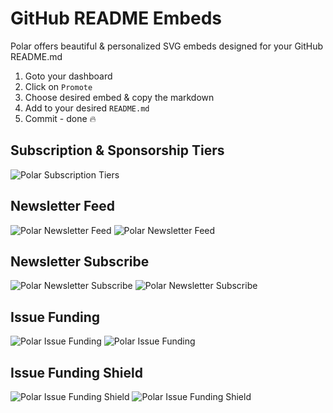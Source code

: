 # GitHub README Embeds

Polar offers beautiful & personalized SVG embeds designed for your GitHub README.md

1. Goto your dashboard
2. Click on `Promote`
3. Choose desired embed & copy the markdown
4. Add to your desired `README.md`
5. Commit - done 🔥

## Subscription & Sponsorship Tiers

![Polar Subscription Tiers](./tiers.svg)

## Newsletter Feed

![Polar Newsletter Feed](./newsletter.light.png)
![Polar Newsletter Feed](./newsletter.dark.png)

## Newsletter Subscribe

![Polar Newsletter Subscribe](./subscribe.light.png)
![Polar Newsletter Subscribe](./subscribe.dark.png)


## Issue Funding

![Polar Issue Funding](./funding.light.png)
![Polar Issue Funding](./funding.dark.png)

## Issue Funding Shield

![Polar Issue Funding Shield](./funding-shield.light.png)
![Polar Issue Funding Shield](./funding-shield.dark.png)
